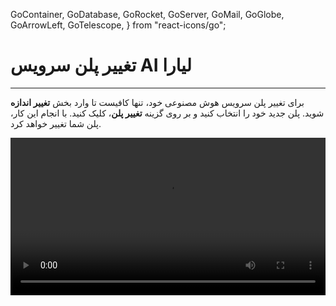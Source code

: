   GoContainer,
  GoDatabase,
  GoRocket,
  GoServer,
  GoMail,
  GoGlobe,
  GoArrowLeft,
  GoTelescope,
} from "react-icons/go";


<Layout>
<Head>
<title>مستندات تغییر پلن سرویس هوش مصنوعی - لیارا</title>
<meta property="og:title" content="مستندات خدمات رایانش ابری لیارا" />
<meta property="og:description" content="مستندات مربوط به نحوه تغییر پلن سرویس هوش مصنوعی لیارا و ملاحظات آن"  />
<meta property="og:image" content="https://media.liara.ir/logos/liara-poster.jpg" />
</Head>


# تغییر پلن سرویس AI لیارا
<hr className="mb-2" />

برای تغییر پلن سرویس هوش مصنوعی خود، تنها کافیست تا وارد بخش <b>تغییر اندازه</b> شوید. پلن جدید خود را انتخاب کنید و بر روی گزینه <b>تغییر پلن</b>، کلیک کنید. با انجام این کار، پلن شما تغییر خواهد کرد. 

<div className="h-2" />  
<video
  src="https://media.liara.ir/ai/details/chnage-plan.mp4"
  controls="controls"
  className="block w-full"
  width="100%"
/>
<div className="h-2" />  
<Alert variant="info">
<p>
در نظر داشته باشید که با تغییر پلن بزرگ‌تر به پلن کوچک‌تر، دیگر امکان استفاده از مدل‌های پلن بزرگ‌تر را، نخواهید داشت.
</p>
</Alert>

</Layout>